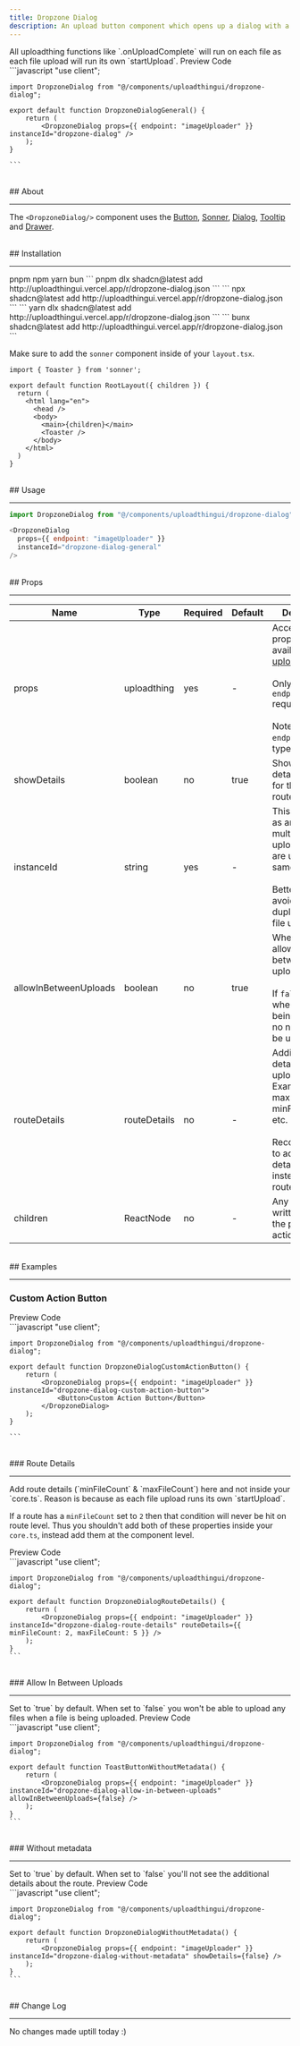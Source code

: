 ```yaml
---
title: Dropzone Dialog
description: An upload button component which opens up a dialog with a dropzone and uses toasts as its response method.
---
```


<Note type="warning">
  All uploadthing functions like `.onUploadComplete` will run on each file as
  each file upload will run its own `startUpload`.
</Note>

<Tabs defaultValue="preview">
  <TabsList>
    <TabsTrigger value="preview">Preview</TabsTrigger>
    <TabsTrigger value="code">Code</TabsTrigger>
  </TabsList>
  <TabsContent value="preview">
    <br />
    <UTUIDropzoneDialog />
  </TabsContent>
  <TabsContent value="code">
    ```javascript
    "use client";

    import DropzoneDialog from "@/components/uploadthingui/dropzone-dialog";

    export default function DropzoneDialogGeneral() {
        return (
            <DropzoneDialog props={{ endpoint: "imageUploader" }} instanceId="dropzone-dialog" />
        );
    }

    ```

  </TabsContent>
</Tabs>

<br />
## About
<hr />

The `<DropzoneDialog/>` component uses the [Button](https://ui.shadcn.com/docs/components/button), [Sonner](https://ui.shadcn.com/docs/components/sonner), [Dialog](https://ui.shadcn.com/docs/components/dialog), [Tooltip](https://ui.shadcn.com/docs/components/tooltip) and [Drawer](https://ui.shadcn.com/docs/components/drawer).

<br />
## Installation
<hr />

<Tabs defaultValue="pnpm">
    <TabsList>
        <TabsTrigger value="pnpm">pnpm</TabsTrigger>
        <TabsTrigger value="npm">npm</TabsTrigger>
        <TabsTrigger value="yarn">yarn</TabsTrigger>
        <TabsTrigger value="bun">bun</TabsTrigger>
    </TabsList>
    <TabsContent value="pnpm">
        ```
        pnpm dlx shadcn@latest add http://uploadthingui.vercel.app/r/dropzone-dialog.json
        ```
    </TabsContent>
    <TabsContent value="npm">
        ```
        npx shadcn@latest add http://uploadthingui.vercel.app/r/dropzone-dialog.json
        ```
    </TabsContent>
    <TabsContent value="yarn">
        ```
        yarn dlx shadcn@latest add http://uploadthingui.vercel.app/r/dropzone-dialog.json
        ```
    </TabsContent>
    <TabsContent value="bun">
        ```
        bunx shadcn@latest add http://uploadthingui.vercel.app/r/dropzone-dialog.json
        ```
    </TabsContent>

</Tabs>

Make sure to add the `sonner` component inside of your `layout.tsx`.

```javascript:app/layout.tsx {1, 9}
import { Toaster } from 'sonner';

export default function RootLayout({ children }) {
  return (
    <html lang="en">
      <head />
      <body>
        <main>{children}</main>
        <Toaster />
      </body>
    </html>
  )
}
```

<br />
## Usage
<hr />

```javascript
import DropzoneDialog from "@/components/uploadthingui/dropzone-dialog";
```

```javascript
<DropzoneDialog
  props={{ endpoint: "imageUploader" }}
  instanceId="dropzone-dialog-general"
/>
```

<br />
## Props
<hr />

| Name                  | Type         | Required | Default | Description                                                                                                                                                 |
| --------------------- | ------------ | -------- | ------- | ----------------------------------------------------------------------------------------------------------------------------------------------------------- |
| props                 | uploadthing  | yes      | -       | Accepts all the props that are available with [uploadthing](https://docs.uploadthing.com/api-reference/react#props) <br/><br/> Only the `endpoint` required. <br/><br/>  Note that the `endpoint` isn't typesafe. |
| showDetails           | boolean      | no       | true    | Show the details/metadata for the upload route endpoint                                                                                                     |
| instanceId            | string       | yes      | -       | This will be used as an identifier if multiple file upload buttons are used at the same time <br/><br/> Better to add to avoid duplication of file uploads  |
| allowInBetweenUploads | boolean      | no       | true    | Whether to allow in between uploads <br/><br/> If `false` then when files are being uploaded, no new files can be uploaded.                                 |
| routeDetails          | routeDetails | no       | -       | Additional details for the upload; Example: maxFileCount, minFileCount, etc. <br/><br/>Recommended to add these details here instead of your route.         |
| children              | ReactNode    | no       | -       | Any node written will take the place of the action button                                                                                                   |

<br />
## Examples
<hr />

### Custom Action Button

<Tabs defaultValue="preview">
  <TabsList>
    <TabsTrigger value="preview">Preview</TabsTrigger>
    <TabsTrigger value="code">Code</TabsTrigger>
  </TabsList>
  <TabsContent value="preview">
    <br />
    <UTUIDropzoneDialogCustomActionButton />
  </TabsContent>
  <TabsContent value="code">
    ```javascript
    "use client";

    import DropzoneDialog from "@/components/uploadthingui/dropzone-dialog";

    export default function DropzoneDialogCustomActionButton() {
        return (
            <DropzoneDialog props={{ endpoint: "imageUploader" }} instanceId="dropzone-dialog-custom-action-button">
                <Button>Custom Action Button</Button>
            </DropzoneDialog>
        );
    }

    ```

  </TabsContent>
</Tabs>

<br />
### Route Details
<hr />

<Note title="Note" type="danger">
Add route details (`minFileCount` & `maxFileCount`) here and not inside your
`core.ts`. Reason is because as each file upload runs its own `startUpload`.

If a route has a `minFileCount` set to `2` then that condition will never be
hit on route level. Thus you shouldn't add both of these properties inside
your `core.ts`, instead add them at the component level.

</Note>

<Tabs defaultValue="preview">
  <TabsList>
    <TabsTrigger value="preview">Preview</TabsTrigger>
    <TabsTrigger value="code">Code</TabsTrigger>
  </TabsList>
  <TabsContent value="preview">
    <br />
    <UTUIDropzoneDialogRouteDetails />
  </TabsContent>
  <TabsContent value="code">
    ```javascript
    "use client";

    import DropzoneDialog from "@/components/uploadthingui/dropzone-dialog";

    export default function DropzoneDialogRouteDetails() {
        return (
            <DropzoneDialog props={{ endpoint: "imageUploader" }} instanceId="dropzone-dialog-route-details" routeDetails={{ minFileCount: 2, maxFileCount: 5 }} />
        );
    }
    ```

  </TabsContent>
</Tabs>

<br />
### Allow In Between Uploads
<hr />

<Note title="Note" type="note">
  Set to `true` by default. When set to `false` you won't be able to upload any
  files when a file is being uploaded.
</Note>

<Tabs defaultValue="preview">
  <TabsList>
    <TabsTrigger value="preview">Preview</TabsTrigger>
    <TabsTrigger value="code">Code</TabsTrigger>
  </TabsList>
  <TabsContent value="preview">
    <br />
    <UTUIDropzoneDialogAllowInBetweenUploads />
  </TabsContent>
  <TabsContent value="code">
    ```javascript
    "use client";

    import DropzoneDialog from "@/components/uploadthingui/dropzone-dialog";

    export default function ToastButtonWithoutMetadata() {
        return (
            <DropzoneDialog props={{ endpoint: "imageUploader" }} instanceId="dropzone-dialog-allow-in-between-uploads" allowInBetweenUploads={false} />
        );
    }
    ```

  </TabsContent>
</Tabs>

<br />
### Without metadata
<hr />

<Note title="Note" type="note">
  Set to `true` by default. When set to `false` you'll not see the additional
  details about the route.
</Note>

<Tabs defaultValue="preview">
  <TabsList>
    <TabsTrigger value="preview">Preview</TabsTrigger>
    <TabsTrigger value="code">Code</TabsTrigger>
  </TabsList>
  <TabsContent value="preview">
    <br />
    <UTUIDropzoneDialogWithoutMetadata />
  </TabsContent>
  <TabsContent value="code">
    ```javascript
    "use client";

    import DropzoneDialog from "@/components/uploadthingui/dropzone-dialog";

    export default function DropzoneDialogWithoutMetadata() {
        return (
            <DropzoneDialog props={{ endpoint: "imageUploader" }} instanceId="dropzone-dialog-without-metadata" showDetails={false} />
        );
    }
    ```

  </TabsContent>
</Tabs>

<br />
## Change Log
<hr />
No changes made uptill today :)
